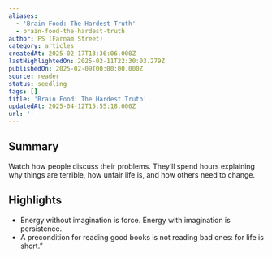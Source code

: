 ```yaml
---
aliases:
  - 'Brain Food: The Hardest Truth'
  - brain-food-the-hardest-truth
author: FS (Farnam Street)
category: articles
createdAt: 2025-02-17T13:36:06.000Z
lastHighlightedOn: 2025-02-11T22:30:03.279Z
publishedOn: 2025-02-09T00:00:00.000Z
source: reader
status: seedling
tags: []
title: 'Brain Food: The Hardest Truth'
updatedAt: 2025-04-12T15:55:18.000Z
url: ''
---
```

## Summary

Watch how people discuss their problems. They’ll spend hours explaining why things are terrible, how unfair life is, and how others need to change.

## Highlights

- Energy without imagination is force. Energy with imagination is persistence.
- A precondition for reading good books is not reading bad ones: for life is short.”

